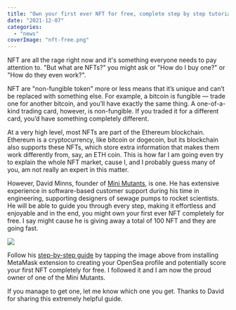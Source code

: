 ```yaml
---
title: "Own your first ever NFT for free, complete step by step tutorial"
date: "2021-12-07"
categories: 
  - "news"
coverImage: "nft-free.png"
---
```


NFT are all the rage right now and it's something everyone needs to pay attention to. "But what are NFTs?" you might ask or "How do I buy one?" or "How do they even work?".

NFT are "non-fungible token" more or less means that it’s unique and can’t be replaced with something else. For example, a bitcoin is fungible — trade one for another bitcoin, and you’ll have exactly the same thing. A one-of-a-kind trading card, however, is non-fungible. If you traded it for a different card, you’d have something completely different.

At a very high level, most NFTs are part of the Ethereum blockchain. Ethereum is a cryptocurrency, like bitcoin or dogecoin, but its blockchain also supports these NFTs, which store extra information that makes them work differently from, say, an ETH coin. This is how far I am going even try to explain the whole NFT market, cause I, and I probably guess many of you, am not really an expert in this matter.

However, David Minns, founder of [Mini Mutants](https://minimutants.com/my-first-ever-nft/), is one. He has extensive experience in software-based customer support during his time in engineering, supporting designers of sewage pumps to rocket scientists. He will be able to guide you through every step, making it effortless and enjoyable and in the end, you might own your first ever NFT completely for free. I say might cause he is giving away a total of 100 NFT and they are going fast.

[![](images/mini-1024x762.png)](https://drive.google.com/drive/u/1/folders/1vqNhE9nG7iuZ7FYw1ux9_68di5XnUZAX)

Follow his [step-by-step guide](https://drive.google.com/drive/u/1/folders/1vqNhE9nG7iuZ7FYw1ux9_68di5XnUZAX) by tapping the image above from installing MetaMask extension to creating your OpenSea profile and potentially score your first NFT completely for free. I followed it and I am now the proud owner of one of the Mini Mutants.

If you manage to get one, let me know which one you get. Thanks to David for sharing this extremely helpful guide.
